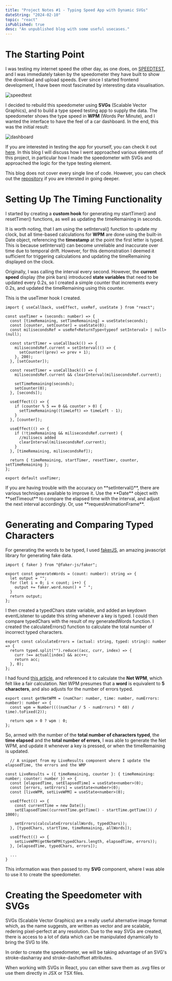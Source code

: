 ```yaml
---
title: "Project Notes #1 - Typing Speed App with Dynamic SVGs"
dateString: "2024-02-10"
topic: "react"
isPublished: true
desc: "An unpublished blog with some useful usecases."
---
```


# The Starting Point

I was testing my internet speed the other day, as one does, on [SPEEDTEST](https://www.speedtest.net/), and I was immediately taken by the speedometer they have built to show the download and upload speeds. Ever since I started frontend development, I have been most fascinated by interesting data visualisation.

<Img alt="speedtest" src="/blogs/projectNotesOne/speedtest.png" />

I decided to rebuild this speedometer using **SVGs** (Scalable Vector Graphics), and to build a type speed testing app to supply the data. The speedometer shows the type speed in **WPM** (Words Per Minute), and I wanted the interface to have the feel of a car dashboard. In the end, this was the initial result:

<Img alt="dashboard" src="/blogs/projectNotesOne/dashboard.png" />

If you are interested in testing the app for yourself, you can check it out [here](https://typetestapp.vercel.app). In this blog I will discuss how I went approached various elements of this project, in particular how I made the speedometer with SVGs and approached the logic for the type testing element.

This blog does not cover every single line of code. However, you can check out the [repository](https://github.com/madeofwoods/typingtestapp) if you are intersted in going deeper.

# Setting Up The Timing Functionality

I started by creating a **custom hook** for generating my <Tag>startTimer()</Tag> and <Tag>resetTimer()</Tag> functions, as well as updating the <Tag>timeRemaining</Tag> in seconds.

It is worth noting, that I am using the <Tag>setInterval()</Tag> function to update my clock, but all time-based calculations for **WPM** are done using the built-in <Tag>Date</Tag> object, referencing the **timestamp** at the point the first letter is typed. This is because <Tag>setInterval()</Tag> can become unreliable and inaccurate over time due to temporal drift. However, for this demonstration I deemed it sufficient for triggering calculations and updating the <Tag>timeRemaining</Tag> displayed on the clock.

Originally, I was calling the interval every second. However, the **current speed** display (the pink bars) introduced **state variables** that need to be updated every 0.2s, so I created a simple <Tag>counter</Tag> that increments every 0.2s, and updated the timeRemaining using this counter.

This is the useTimer hook I created.

```TSX:TSX showlinenumbers
import { useCallback, useEffect, useRef, useState } from "react";

const useTimer = (seconds: number) => {
  const [timeRemaining, setTimeRemaining] = useState(seconds);
  const [counter, setCounter] = useState(0);
  const milisecondsRef = useRef<ReturnType<typeof setInterval> | null>(null);

  const startTimer = useCallback(() => {
    milisecondsRef.current = setInterval(() => {
      setCounter((prev) => prev + 1);
    }, 200);
  }, [setCounter]);

  const resetTimer = useCallback(() => {
    milisecondsRef.current && clearInterval(milisecondsRef.current);

    setTimeRemaining(seconds);
    setCounter(0);
  }, [seconds]);

  useEffect(() => {
    if (counter % 5 == 0 && counter > 0) {
      setTimeRemaining((timeLeft) => timeLeft - 1);
    }
  }, [counter]);

  useEffect(() => {
    if (!timeRemaining && milisecondsRef.current) {
      //milisecs added
      clearInterval(milisecondsRef.current);
    }
  }, [timeRemaining, milisecondsRef]);

  return { timeRemaining, startTimer, resetTimer, counter, setTimeRemaining };
};

export default useTimer;

```

<Note>
  If you are having trouble with the accuracy on **setInterval()**, there are various techniques available to improve
  it. Use the **Date** object with **setTimeout** to compare the elapsed time with the interval, and adjust the next
  interval accordingly. Or, use **requestAnimationFrame**.
</Note>

# Generating and Comparing Typed Characters

For generating the words to be typed, I used [fakerJS](https://fakerjs.dev/), an amazing javascript library for generating fake data.

```ts:ts
import { faker } from "@faker-js/faker";

export const generateWords = (count: number): string => {
  let output = "";
  for (let i = 0; i < count; i++) {
    output += faker.word.noun() + " ";
  }
  return output;
};

```

I then created a <Tag>typedChars</Tag> state variable, and added an keydown eventListener to update this string whenever a key is typed. I could then compare <Tag>typedChars</Tag> with the result of my <Tag>generatedWords</Tag> function.
I created the <Tag>calculateErrors()</Tag> function to calculate the total number of incorrect typed characters.

```ts:ts
export const calculateErrors = (actual: string, typed: string): number => {
  return typed.split("").reduce((acc, curr, index) => {
    curr !== actual[index] && acc++;
    return acc;
  }, 0);
};
```

I had found [this article](https://www.speedtypingonline.com/typing-equations), and referenced it to calculate the **Net WPM**, which felt like a fair calculation. Net WPM presumes that a **word** is equivalent to **5 characters**, and also adjusts for the number of errors typed.

```ts:ts
export const getNetWPM = (numChar: number, time: number, numErrors: number): number => {
  const wpm = Number((((numChar / 5 - numErrors) * 60) / time).toFixed(2));

  return wpm > 0 ? wpm : 0;
};
```

So, armed with the number of the **total number of characters typed**, the **time elapsed** and the **total number of errors**, I was able to generate the Net WPM, and update it whenever a key is pressed, or when the timeRemaining is updated.

```tsx:tsx
  // A snippet from my LiveResults component where I update the elapsedTime, the errors and the WMP

const LiveResults = ({ timeRemaining, counter }: { timeRemaining: number; counter: number }) => {
  const [elapsedTime, setElapsedTime] = useState<number>(0);
  const [errors, setErrors] = useState<number>(0);
  const [liveWPM, setLiveWPM] = useState<number>(0);

  useEffect(() => {
    const currentTime = new Date();
    setElapsedTime((currentTime.getTime() - startTime.getTime()) / 1000);

    setErrors(calculateErrors(allWords, typedChars));
  }, [typedChars, startTime, timeRemaining, allWords]);

  useEffect(() => {
    setLiveWPM(getNetWPM(typedChars.length, elapsedTime, errors));
  }, [elapsedTime, typedChars, errors]);

  ...
}
```

This information was then passed to my **SVG** component, where I was able to use it to create the speedometer.

# Creating the Speedometer with SVGs

SVGs (Scalable Vector Graphics) are a really useful alternative image format which, as the name suggests, are written as vector and are scalable, redering pixel-perfect at any resolution.
Due to the way SVGs are created, there is access to a lot of data which can be manipulated dynamically to bring the SVG to life.

In order to create the speedometer, we will be taking advantage of an SVG's <Tag>stroke-dasharray</Tag> and <Tag>stroke-dashoffset</Tag> attributes.

When working with SVGs in React, you can either save them as <Tag>.svg</Tag> files or use them directly in <Tag>JSX</Tag> or <Tag>TSX</Tag> files.
